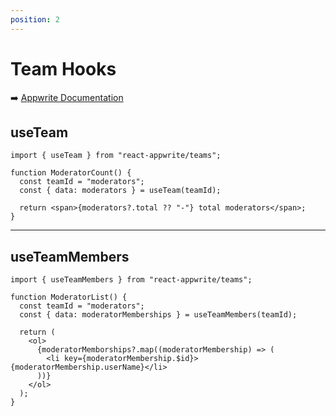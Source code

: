 ```yaml
---
position: 2
---
```


# Team Hooks

➡️ [Appwrite Documentation](https://appwrite.io/docs/client/teams)

## useTeam

```tsx
import { useTeam } from "react-appwrite/teams";

function ModeratorCount() {
  const teamId = "moderators";
  const { data: moderators } = useTeam(teamId);

  return <span>{moderators?.total ?? "-"} total moderators</span>;
}
```

---

## useTeamMembers

```tsx
import { useTeamMembers } from "react-appwrite/teams";

function ModeratorList() {
  const teamId = "moderators";
  const { data: moderatorMemberships } = useTeamMembers(teamId);

  return (
    <ol>
      {moderatorMemborships?.map((moderatorMembership) => (
        <li key={moderatorMembership.$id}>{moderatorMembership.userName}</li>
      ))}
    </ol>
  );
}
```
